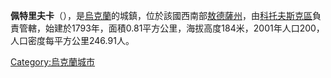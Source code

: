 {{expand|time=2016-09-03T10:23:10+00:00}}
{{unreferenced|time=2016-09-03T10:23:10+00:00}}
{{coord|47|36|39|N|29|40|31|E|scale:30000|display=title}}

'''佩特里夫卡'''（{{lang-uk|Петрівка}}），是[[烏克蘭|烏克蘭]]的城鎮，位於該國西南部[[敖德薩州|敖德薩州]]，由[[科托夫斯克區|科托夫斯克區]]負責管轄，始建於1793年，面積0.81平方公里，海拔高度184米，2001年人口200，人口密度每平方公里246.91人。

{{Ukraine-geo-stub}}
[[Category:烏克蘭城市|Category:烏克蘭城市]]